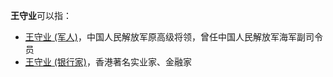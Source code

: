 '''王守业'''可以指：
* [[王守业_(军人)|王守业 (军人)]]，中国人民解放军原高级将领，曾任中国人民解放军海军副司令员
* [[王守业_(银行家)|王守业 (银行家)]]，香港著名实业家、金融家
{{Disambiguation|S|Cat=三字王姓人名消歧义}}